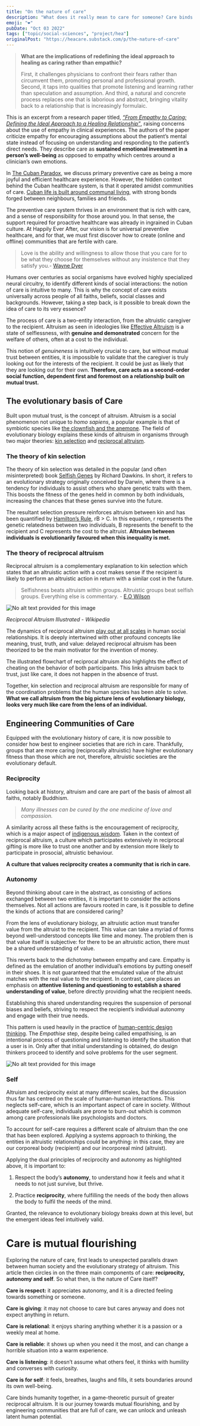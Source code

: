 ```yaml
---
title: "On the nature of care"
description: "What does it really mean to care for someone? Care binds us together, and discovering the nature of care is the key to unleashing latent human potential."
emoji: "❤️"
pubDate: "Oct 03 2022"
tags: ["topic/social-sciences", "project/hea"]
originalPost: "https://heacare.substack.com/p/the-nature-of-care"
---
```


> **What are the implications of redefining the ideal approach to healing as caring rather than empathic?**
> 
> First, it challenges physicians to confront their fears rather than circumvent them, promoting personal and professional growth. Second, it taps into qualities that promote listening and learning rather than speculation and assumption. And third, a natural and concrete process replaces one that is laborious and abstract, bringing vitality back to a relationship that is increasingly formulaic.

This is an excerpt from a research paper titled, _[“From Empathy to Caring: Defining the Ideal Approach to a Healing Relationship”](https://www.ncbi.nlm.nih.gov/pmc/articles/PMC2248287/)_, raising concerns about the use of empathy in clinical experiences. The authors of the paper criticize empathy for encouraging assumptions about the patient’s mental state instead of focusing on understanding and responding to the patient’s direct needs. They describe care as **sustained emotional investment in a person’s well-being** as opposed to empathy which centres around a clinician’s own emotions.

In [The Cuban Paradox](https://heacare.substack.com/p/the-cuban-paradox), we discuss primary preventive care as being a more joyful and efficient healthcare experience. However, the hidden context behind the Cuban healthcare system, is that it operated amidst communities of care. [Cuban life is built around communal living](https://www.donquijote.org/cuban-culture/), with strong bonds forged between neighbours, families and friends.

The preventive care system thrives in an environment that is rich with care, and a sense of responsibility for those around you. In that sense, the support required for proactive healthcare was already in ingrained in Cuban culture. At Happily Ever After, our vision is for universal preventive healthcare, and for that, we must first discover how to create (online and offline) communities that are fertile with care.

> Love is the ability and willingness to allow those that you care for to be what they choose for themselves without any insistence that they satisfy you.- [Wayne Dyer](https://www.brainyquote.com/quotes/wayne_dyer_401252)

Humans over centuries as social organisms have evolved highly specialized neural circuitry, to identify different kinds of social interactions: the notion of care is intuitive to many. This is why the concept of care exists universally across people of all faiths, beliefs, social classes and backgrounds. However, taking a step back, is it possible to break down the idea of care to its very essence?

The process of care is a two-entity interaction, from the altruistic caregiver to the recipient. Altruism as seen in ideologies like [Effective Altruism](https://www.effectivealtruism.org/) is a state of selflessness, with **genuine and demonstrated** concern for the welfare of others, often at a cost to the individual.

This notion of _genuineness_ is intuitively crucial to care, but without mutual trust between entities, it is impossible to validate that the caregiver is truly looking out for the interests of the recipient. It could be just as likely that they are looking out for their own. **Therefore, care acts as a second-order social function, dependent first and foremost on a relationship built on mutual trust.**

## The evolutionary basis of Care

Built upon mutual trust, is the concept of altruism. Altruism is a social phenomenon not unique to _homo sapiens_, a popular example is that of symbiotic species like [the clownfish and the anemone](https://asknature.org/strategy/intricate-relationship-allows-the-other-to-flourish/). The field of evolutionary biology explains these kinds of altruism in organisms through two major theories: [kin selection](https://en.wikipedia.org/wiki/Kin_selection#Eusociality) and [reciprocal altruism](https://en.wikipedia.org/wiki/Reciprocal_altruism).

### The theory of kin selection

The theory of kin selection was detailed in the popular (and often misinterpreted) book [Selfish Genes](https://en.wikipedia.org/wiki/The_Selfish_Gene) by Richard Dawkins. In short, it refers to an evolutionary strategy originally conceived by Darwin, where there is a tendency for individuals to assist others who share genetic traits with them. This boosts the fitness of the genes held in common by both individuals, increasing the chances that these genes survive into the future.

The resultant selection pressure reinforces altruism between kin and has been quantified by [Hamilton’s Rule](https://www.youtube.com/watch?v=unUG0BPMaIw), rB > C. In this equation, r represents the genetic relatedness between two individuals, B represents the benefit to the recipient and C represents the cost to the altruist. **Altruism between individuals is evolutionarily favoured when this inequality is met.**

### The theory of reciprocal altruism

Reciprocal altruism is a complementary explanation to kin selection which states that an altruistic action with a cost makes sense if the recipient is likely to perform an altruistic action in return with a similar cost in the future.

> Selfishness beats altruism within groups. Altruistic groups beat selfish groups. Everything else is commentary. - [E.O Wilson](https://nautil.us/eo-wilson-saw-the-world-in-a-wholly-new-way-238405/)

![No alt text provided for this image](https://substackcdn.com/image/fetch/w_1456,c_limit,f_auto,q_auto:good,fl_progressive:steep/https%3A%2F%2Fbucketeer-e05bbc84-baa3-437e-9518-adb32be77984.s3.amazonaws.com%2Fpublic%2Fimages%2Fb0f8e31b-9636-43e8-81cf-f4c2112a8d2e_800x974.png "No alt text provided for this image")

_Reciprocal Altruism Illustrated - Wikipedia_

The dynamics of reciprocal altruism [play out at all scales](https://ncase.me/trust/) in human social relationships. It is deeply intertwined with other profound concepts like meaning, trust, truth, and value: delayed reciprocal altruism has been theorized to be the main motivator for the invention of money.

The illustrated flowchart of reciprocal altruism also highlights the effect of cheating on the behavior of both participants. This links altruism back to trust, just like care, it does not happen in the absence of trust.

Together, kin selection and reciprocal altruism are responsible for many of the coordination problems that the human species has been able to solve. **What we call altruism from the big picture lens of evolutionary biology, looks very much like care from the lens of an individual.**

## Engineering Communities of Care

Equipped with the evolutionary history of care, it is now possible to consider how best to engineer societies that are rich in care. Thankfully, groups that are more caring (reciprocally altruistic) have higher evolutionary fitness than those which are not, therefore, altruistic societies are the evolutionary default.

### Reciprocity

Looking back at history, altruism and care are part of the basis of almost all faiths, notably Buddhism.

> _Many illnesses can be cured by the one medicine of love and compassion._

A similarity across all these faiths is the encouragement of reciprocity, which is a major aspect of [indigenous wisdom](https://www.goodreads.com/book/show/17465709-braiding-sweetgrass). Taken in the context of reciprocal altruism, a culture which participates extensively in reciprocal gifting is more like to trust one another and by extension more likely to participate in prosocial, altruistic behaviour.

**A culture that values reciprocity creates a community that is rich in care.**

### Autonomy

Beyond thinking about care in the abstract, as consisting of actions exchanged between two entities, it is important to consider the actions themselves. Not all actions are favours rooted in care, is it possible to define the kinds of actions that are considered caring?

From the lens of evolutionary biology, an altruistic action must transfer value from the altruist to the recipient. This value can take a myriad of forms beyond well-understood concepts like time and money. The problem then is that value itself is subjective: for there to be an altruistic action, there must be a shared understanding of value.

This reverts back to the dichotomy between empathy and care. Empathy is defined as the emulation of another individual’s emotions by putting oneself in their shoes. It is not guaranteed that the emulated value of the altruist matches with the real value to the recipient. In contrast, care places an emphasis on **attentive listening and questioning to establish a shared understanding of value**, before directly providing what the recipient needs.

Establishing this shared understanding requires the suspension of personal biases and beliefs, striving to respect the recipient’s individual autonomy and engage with their true needs.

This pattern is used heavily in the practice of [human-centric design thinking](https://designthinking.ideo.com/). The _Empathise_ step, despite being called empathising, is an intentional process of questioning and listening to identify the situation that a user is in. Only after that initial understanding is obtained, do design thinkers proceed to identify and solve problems for the user segment.

![No alt text provided for this image](https://substackcdn.com/image/fetch/w_1456,c_limit,f_auto,q_auto:good,fl_progressive:steep/https%3A%2F%2Fbucketeer-e05bbc84-baa3-437e-9518-adb32be77984.s3.amazonaws.com%2Fpublic%2Fimages%2F94f68b32-ce0a-42d7-b070-0d530251068f_1200x630.png "No alt text provided for this image")

### Self

Altruism and reciprocity exist at many different scales, but the discussion thus far has centred on the scale of human-human interactions. This neglects self-care, which is an important aspect of care in society. Without adequate self-care, individuals are prone to burn-out which is common among care professionals like psychologists and doctors.

To account for self-care requires a different scale of altruism than the one that has been explored. Applying a systems approach to thinking, the entities in altruistic relationships could be anything: in this case, they are our corporeal body (recipient) and our incorporeal mind (altruist).

Applying the dual principles of reciprocity and autonomy as highlighted above, it is important to:

1.  Respect the body’s **autonomy**, to understand how it feels and what it needs to not just survive, but thrive.
    
2.  Practice **reciprocity**, where fulfilling the needs of the body then allows the body to fulfil the needs of the mind.
    

Granted, the relevance to evolutionary biology breaks down at this level, but the emergent ideas feel intuitively valid.

# Care is mutual flourishing

Exploring the nature of care, first leads to unexpected parallels drawn between human society and the evolutionary strategy of altruism. This article then circles in on the three main components of care: **reciprocity, autonomy and self**. So what then, is the nature of Care itself?

**Care is respect:** it appreciates autonomy, and it is a directed feeling towards something or someone.

**Care is giving**: it may not choose to care but cares anyway and does not expect anything in return.

**Care is relational**: it enjoys sharing anything whether it is a passion or a weekly meal at home.

**Care is reliable**: it shows up when you need it the most, and can change a horrible situation into a warm experience.

**Care is listening**: it doesn’t assume what others feel, it thinks with humility and converses with curiosity.

**Care is for self**: it feels, breathes, laughs and fills, it sets boundaries around its own well-being.

Care binds humanity together, in a game-theoretic pursuit of greater reciprocal altruism. It is our journey towards mutual flourishing, and by engineering communities that are full of care, we can unlock and unleash latent human potential.

